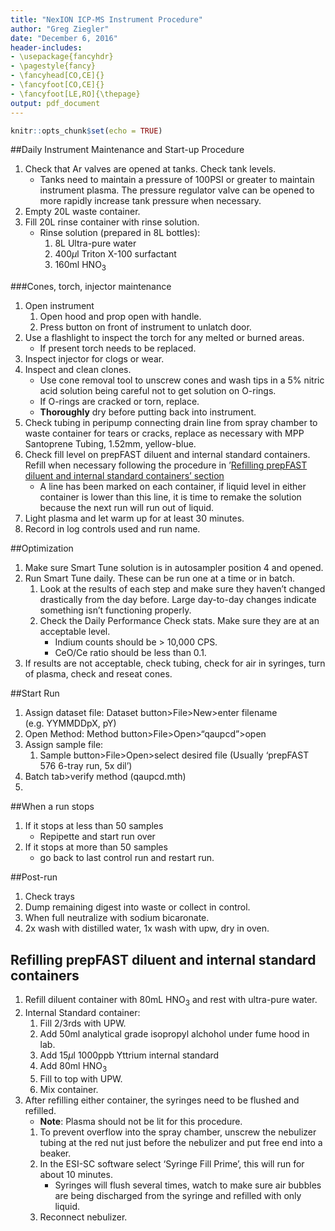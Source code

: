 ```yaml
---
title: "NexION ICP-MS Instrument Procedure"
author: "Greg Ziegler"
date: "December 6, 2016"
header-includes:
- \usepackage{fancyhdr}
- \pagestyle{fancy}
- \fancyhead[CO,CE]{}
- \fancyfoot[CO,CE]{}
- \fancyfoot[LE,RO]{\thepage}
output: pdf_document
---
```


```r
knitr::opts_chunk$set(echo = TRUE)
```

##Daily Instrument Maintenance and Start-up Procedure

1. Check that Ar valves are opened at tanks. Check tank levels.
    + Tanks need to maintain a pressure of 100PSI or greater to maintain instrument plasma. The pressure regulator valve can be opened to more rapidly increase tank pressure when necessary.
1. Empty 20L waste container.
1. Fill 20L rinse container with rinse solution.
    + Rinse solution (prepared in 8L bottles):
        1. 8L Ultra-pure water
        1. 400$\mu$l Triton X-100 surfactant
        1. 160ml HNO$_3$
        
###Cones, torch, injector maintenance

1. Open instrument
    1. Open hood and prop open with handle.
    1. Press button on front of instrument to unlatch door.
1. Use a flashlight to inspect the torch for any melted or burned areas.
    + If present torch needs to be replaced.
1. Inspect injector for clogs or wear.
1. Inspect and clean clones.
    + Use cone removal tool to unscrew cones and wash tips in a 5% nitric acid solution being careful not to get solution on O-rings.
    + If O-rings are cracked or torn, replace.
    + **Thoroughly** dry before putting back into instrument.
1. Check tubing in peripump connecting drain line from spray chamber to waste container for tears or cracks, replace as necessary with MPP Santoprene Tubing, 1.52mm, yellow-blue.
1. Check fill level on prepFAST diluent and internal standard containers. Refill when necessary following the procedure in '[Refilling prepFAST diluent and internal standard containers' section](#refill)
    + A line has been marked on each container, if liquid level in either container is lower than this line, it is time to remake the solution because the next run will run out of liquid.
1. Light plasma and let warm up for at least 30 minutes.
1. Record in log controls used and run name.

##Optimization

1. Make sure Smart Tune solution is in autosampler position 4 and opened.
1. Run Smart Tune daily. These can be run one at a time or in batch.
    1. Look at the results of each step and make sure they haven't changed drastically from the day before. Large day-to-day changes indicate something isn't functioning properly.
    1. Check the Daily Performance Check stats. Make sure they are at an acceptable level.
        + Indium counts should be > 10,000 CPS.
        + CeO/Ce ratio should be less than 0.1.
1. If results are not acceptable, check tubing, check for air in syringes, turn of plasma, check and reseat cones.

##Start Run

1. Assign dataset file: Dataset button>File>New>enter filename (e.g. YYMMDDpX, pY)
1. Open Method: Method button>File>Open>"qaupcd">open
1. Assign sample file:
    1. Sample button>File>Open>select desired file (Usually 'prepFAST 576 6-tray run, 5x dil')
1. Batch tab>verify method (qaupcd.mth)
1. 

##When a run stops

1. If it stops at less than 50 samples
    + Repipette and start run over
1. If it stops at more than 50 samples
    + go back to last control run and restart run.

##Post-run

1. Check trays 
1. Dump remaining digest into waste or collect in control.
1. When full neutralize with sodium bicaronate.
1. 2x wash with distilled water, 1x wash with upw, dry in oven.

## Refilling prepFAST diluent and internal standard containers<a name="refill"/></a>

1. Refill diluent container with 80mL HNO$_3$ and rest with ultra-pure water.
1. Internal Standard container:
    1. Fill 2/3rds with UPW.
    1. Add 50ml analytical grade isopropyl alchohol under fume hood in lab.
    1. Add 15$\mu$l 1000ppb Yttrium internal standard
    1. Add 80ml HNO$_3$
    1. Fill to top with UPW.
    1. Mix container.
1. After refilling either container, the syringes need to be flushed and refilled.
    + **Note**: Plasma should not be lit for this procedure.
    1. To prevent overflow into the spray chamber, unscrew the nebulizer tubing at the red nut just before the nebulizer and put free end into a beaker.
    1. In the ESI-SC software select 'Syringe Fill Prime', this will run for about 10 minutes.
        + Syringes will flush several times, watch to make sure air bubbles are being discharged from the syringe and refilled with only liquid.
    1. Reconnect nebulizer.